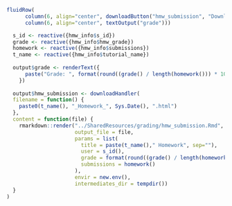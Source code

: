 
<!-- Create a button for downloading the homework submission and displaying the grade -->
```r
fluidRow(
      column(6, align="center", downloadButton("hmw_submission", "Download Homework Submission")),
      column(6, align="center", textOutput("grade")))

```


<!-- Read the student's homework submission to update their displayed grade and for generating their homework report -->
```r

  s_id <- reactive({hmw_info$s_id})
  grade <- reactive({hmw_info$hmw_grade})
  homework <- reactive({hmw_info$submissions})
  t_name <- reactive({hmw_info$tutorial_name})
  
  output$grade <- renderText({ 
      paste("Grade: ", format(round((grade() / length(homework())) * 100, 2), nsmall = 2), "%")
    })
  
  output$hmw_submission <- downloadHandler(
  filename = function() {
    paste0(t_name(), "_Homework_", Sys.Date(), ".html")
  },
  content = function(file) {
    rmarkdown::render("../SharedResources/grading/hmw_submission.Rmd",
                      output_file = file, 
                      params = list(
                        title = paste(t_name()," Homework", sep=""), 
                        user = s_id(),
                        grade = format(round((grade() / length(homework())) * 100, 2), nsmall = 2),
                        submissions = homework()
                      ),
                      envir = new.env(),
                      intermediates_dir = tempdir())
  }
)

```
